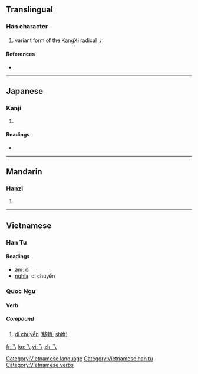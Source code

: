 ==Translingual==

===Han character===
{{Han char|rn=4|rad=丿|as=00|sn=1|four=|canj=一人 (MO), XX一人 (XXMO)}}

# variant form of the KangXi radical [[Index:Chinese radical/丿|丿]]

====References====
* {{Han ref|kx=0081.090|dkj=00109|dj=0164.100|hdz=10048.030|uh=4E41|ud=20033}}

----

==Japanese==

===Kanji===
{{ja-kanji|grade=|rs=丿00}}

# {{defn|Japanese}}

====Readings====
* {{ja-readings|on=[[い]] (i)|kun=[[ながれる]] (nagareru)}}

----

==Mandarin==

===Hanzi===
{{cmn-hanzi|pin=[[yí]] ([[yi2]])|wg=i<sup>2</sup>}}

# {{defn|Mandarin}}

----
==Vietnamese==
===Han Tu===
{{vi-hantu}}
====Readings====
*[[音読|âm]]: di
*[[意義|nghĩa]]: di chuyển
===Quoc Ngu===
====Verb====
=====Compound=====
# [[di chuyển]] ([[移轉]], [[shift]])
[[Category:Vietnamese language]]
[[Category:Vietnamese han tu]]
[[Category:Vietnamese verbs]]

[[fr:乁]]
[[ko:乁]]
[[vi:乁]]
[[zh:乁]]